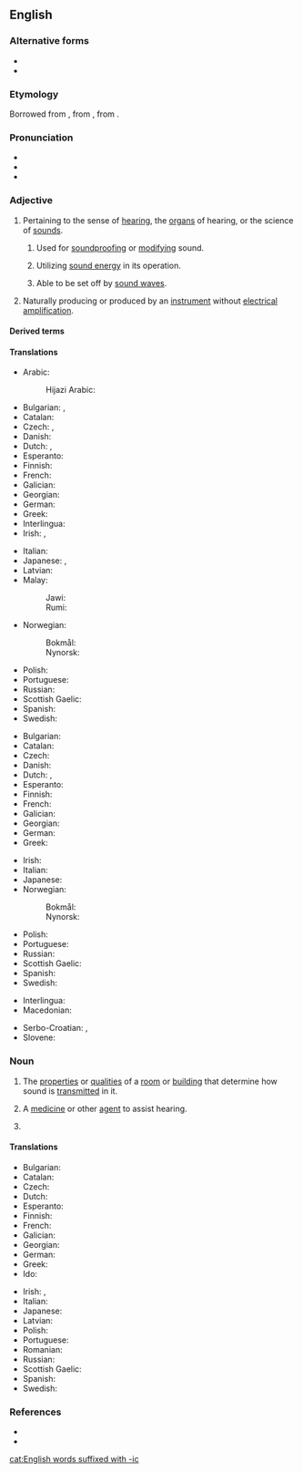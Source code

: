 ==English==

===Alternative forms===
* {{alter|en|acoustick||obsolete}}
* {{alter|en|acoustical}}

===Etymology===
Borrowed from {{bor|en|ML.|acousticus}}, from {{bor|en|grc|ἀκουστῐκός||of or for hearing}}, from {{af|grc|ἀκούω|-ῐκός|t1=to hear|pos2=adjectival suffix|nocat=1}}.

===Pronunciation===
* {{IPA|en|/əˈkuː.stɪk/}}
* {{audio|en|En-us-acoustic.ogg|Audio}}
* {{rhymes|en|uːstɪk|s=3}}

===Adjective===
{{en-adj|-}}

# Pertaining to the sense of [[hearing]], the [[organ]]s of hearing, or the science of [[sound]]s.
#: {{syn|en|auditory}}
## {{lb|en|architecture}} {{q|of building materials}} Used for [[soundproofing]] or [[modify]]ing sound.
## {{q|of a device or system}} Utilizing [[sound energy]] in its operation.
## {{lb|en|weaponry}} {{q|of an explosive mine or other weapon}} Able to be set off by [[sound wave]]s.
# {{lb|en|music|musical instrument}} Naturally producing or produced by an [[instrument]] without [[electrical]] [[amplification]].
#: {{ux|en|'''acoustic''' guitar, '''acoustic''' piano}}

====Derived terms====
{{col5|en
|acoustically
|acoustic bass
|acoustic bass guitar
|acoustic bassist
|acoustic coupler
|acoustic emission
|acoustic energy
|acoustic guitar
|acoustic guitarist
|acoustic jamming
|acoustic meatus
|acoustic mirror
|acoustic neuroma
|acoustic perfume
|acoustic shock
|acoustic-electric
|acoustician
|acousticofacial
|acousticopalpebral
|acousticophobia
|aeroacoustic
|anacoustic
|archaeoacoustic
|baryon acoustic oscillation
|bioacoustic
|catacoustic
|diacoustic
|echoacoustic
|electroacoustic
|electroacoustic
|geoacoustic
|hydroacoustic
|magnetoacoustic
|microacoustic
|nonacoustic
|optoacoustic
|otacoustic
|otoacoustic
|photoacoustic
|polyacoustic
|psychoacoustic
|semi-acoustic
|semiacoustic
|subacoustic
|superacoustic
|thermoacoustic
|vestibuloacoustic
|vibracoustic
|vibroacoustic
|acoustics
|acoustical}}

====Translations====
{{trans-top|pertaining to hearing or the science of sounds}}
* Arabic: {{t|ar|صَوْتِيّ}}
*: Hijazi Arabic: {{t|acw|صوتي|tr=ṣawti}}
* Bulgarian: {{t|bg|слухов}}, {{t|bg|акустичен}}
* Catalan: {{t|ca|acústic}}
* Czech: {{t+|cs|akustický}}, {{t+|cs|zvukový}}
* Danish: {{t|da|akustisk}}
* Dutch: {{t+|nl|akoestisch}}, {{t+|nl|akoestische}}
* Esperanto: {{t|eo|akustika}}
* Finnish: {{t+|fi|akustinen}}
* French: {{t+|fr|acoustique}}
* Galician: {{t|gl|acústico}}
* Georgian: {{t|ka|აკუსტიკური}}
* German: {{t+|de|akustisch}}
* Greek: {{t+|el|ακουστικός}}
* Interlingua: {{t|ia|acustic}}
* Irish: {{t|ga|fuaimiúil}}, {{t+|ga|fuaime}}
{{trans-mid}}
* Italian: {{t+|it|acustico}}
* Japanese: {{t|ja|音の|tr=oto-no}}, {{t|ja|音響の|tr=onkyō-no}}
* Latvian: {{t|lv|akustisks}}
* Malay:
*: Jawi: {{t|ms|اکوستيک}}
*: Rumi: {{t+|ms|akustik}}
* Norwegian:
*: Bokmål: {{t+|no|akustisk}}
*: Nynorsk: {{t+|no|akustisk}}
* Polish: {{t+|pl|akustyczny}}
* Portuguese: {{t+|pt|acústico}}
* Russian: {{t+|ru|акусти́ческий}}
* Scottish Gaelic: {{t|gd|fuaimearra}}
* Spanish: {{t+|es|acústico}}
* Swedish: {{t+|sv|akustisk}}
{{trans-bottom}}

{{trans-top|producing or produced without electrical amplification}}
* Bulgarian: {{t|bg|акустичен}}
* Catalan: {{t|ca|acústic}}
* Czech: {{t+|cs|akustický}}
* Danish: {{t|da|akustisk}}
* Dutch: {{t+|nl|akoestisch}}, {{t+|nl|akoestische}}
* Esperanto: {{t|eo|akustika}}
* Finnish: {{t+|fi|akustinen}}
* French: {{t+|fr|acoustique}}
* Galician: {{t|gl|acústico}}
* Georgian: {{t|ka|აკუსტიკური}}
* German: {{t+|de|akustisch}}
* Greek: {{t+|el|ακουστικός}}
{{trans-mid}}
* Irish: {{t|ga|acústach}}
* Italian: {{t+|it|acustico}}
* Japanese: {{t|ja|アコースティック|tr=akōsutikku}}
* Norwegian:
*: Bokmål: {{t+|no|akustisk}}
*: Nynorsk: {{t+|no|akustisk}}
* Polish: {{t+|pl|akustyczny}}
* Portuguese: {{t+|pt|acústico}}
* Russian: {{t+|ru|акусти́ческий}}
* Scottish Gaelic: {{t|gd|fuaimearra}}
* Spanish: {{t+|es|acústico}}
* Swedish: {{t+|sv|akustisk}}
{{trans-bottom}}

{{checktrans-top}}
* Interlingua: {{t-check|ia|acustic}}
* Macedonian: {{t-check|mk|акустички}}
{{trans-mid}}
* Serbo-Croatian: {{t+check|sh|akùstičan}}, {{t+check|sh|akùstičkī}}
* Slovene: {{t-check|sl|akustičen}}
{{trans-bottom}}

===Noun===
{{en-noun}}

# {{lb|en|usually|in the plural}} The [[property|properties]] or [[quality|qualities]] of a [[room]] or [[building]] that determine how sound is [[transmit]]ted in it.
# {{lb|en|medicine}} A [[medicine]] or other [[agent]] to assist hearing.
# {{clipping of|en|acoustic guitar}}

====Translations====
{{trans-top|quality of a space for doing music}}
* Bulgarian: {{t+|bg|акустика}}
* Catalan: {{t|ca|acústica|f}}
* Czech: {{t+|cs|akustika|f}}
* Dutch: {{t+|nl|akoestiek|m}}
* Esperanto: {{t|eo|akustiko}}
* Finnish: {{t+|fi|akustiikka}}
* French: {{t+|fr|acoustique|f}}
* Galician: {{t+|gl|acústica|f}}
* Georgian: {{t|ka|აკუსტიკა}}
* German: {{t+|de|Akustik|f}}
* Greek: {{t+|el|ακουστική|f|sc=Grek}}
* Ido: {{t+|io|akustiko}}
{{trans-mid}}
* Irish: {{t|ga|éisteacht|f}}, {{t|ga|fuaimíocht|f}}
* Italian: {{t+|it|acustica}}
* Japanese: {{t+|ja|音響|tr=onkyō}}
* Latvian: {{t|lv|akustika|f}}
* Polish: {{t+|pl|akustyka|f}}
* Portuguese: {{t+|pt|acústica|f}}
* Romanian: {{t+|ro|acustică|f}}
* Russian: {{t+|ru|аку́стика|f}}
* Scottish Gaelic: {{t|gd|fuaimearrachd|f}}
* Spanish: {{t+|es|acústica|f}}
* Swedish: {{t+|sv|akustik|c}}
{{trans-bottom}}

===References===
* {{R:Lexico}}
* {{R:MWO}}

[[cat:English words suffixed with -ic]]